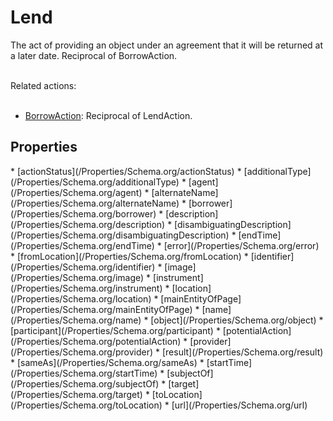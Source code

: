   
# Lend

The act of providing an object under an agreement that it will be returned at a later date. Reciprocal of BorrowAction.<br/><br/>

Related actions:<br/><br/>

<ul>
<li><a class="localLink" href="/BorrowAction">BorrowAction</a>: Reciprocal of LendAction.</li>
</ul>

## Properties

<Grid>
* [actionStatus](/Properties/Schema.org/actionStatus)
* [additionalType](/Properties/Schema.org/additionalType)
* [agent](/Properties/Schema.org/agent)
* [alternateName](/Properties/Schema.org/alternateName)
* [borrower](/Properties/Schema.org/borrower)
* [description](/Properties/Schema.org/description)
* [disambiguatingDescription](/Properties/Schema.org/disambiguatingDescription)
* [endTime](/Properties/Schema.org/endTime)
* [error](/Properties/Schema.org/error)
* [fromLocation](/Properties/Schema.org/fromLocation)
* [identifier](/Properties/Schema.org/identifier)
* [image](/Properties/Schema.org/image)
* [instrument](/Properties/Schema.org/instrument)
* [location](/Properties/Schema.org/location)
* [mainEntityOfPage](/Properties/Schema.org/mainEntityOfPage)
* [name](/Properties/Schema.org/name)
* [object](/Properties/Schema.org/object)
* [participant](/Properties/Schema.org/participant)
* [potentialAction](/Properties/Schema.org/potentialAction)
* [provider](/Properties/Schema.org/provider)
* [result](/Properties/Schema.org/result)
* [sameAs](/Properties/Schema.org/sameAs)
* [startTime](/Properties/Schema.org/startTime)
* [subjectOf](/Properties/Schema.org/subjectOf)
* [target](/Properties/Schema.org/target)
* [toLocation](/Properties/Schema.org/toLocation)
* [url](/Properties/Schema.org/url)
</Grid>

